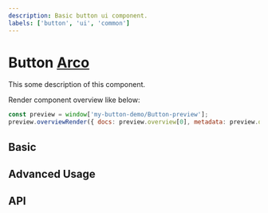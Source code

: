 ```yaml
---
description: Basic button ui component.
labels: ['button', 'ui', 'common']
---
```



# Button [Arco](https://arco.design)

This some description of this component.

Render component overview like below:

```js
const preview = window['my-button-demo/Button-preview'];
preview.overviewRender({ docs: preview.overview[0], metadata: preview.overviewMetadata });
```

## Basic

<div data-arco-demo="Basic">
  <Basic />
</div>

## Advanced Usage

<div data-arco-demo="Advanced">
  <Advanced />
</div>

## API
